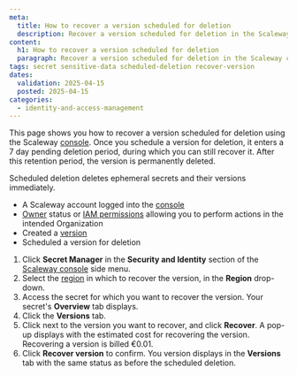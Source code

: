 ```yaml
---
meta:
  title: How to recover a version scheduled for deletion
  description: Recover a version scheduled for deletion in the Scaleway console before it is permanently removed.
content:
  h1: How to recover a version scheduled for deletion
  paragraph: Recover a version scheduled for deletion in the Scaleway console before it is permanently removed.
tags: secret sensitive-data scheduled-deletion recover-version
dates:
  validation: 2025-04-15
  posted: 2025-04-15
categories:
  - identity-and-access-management
---
```


This page shows you how to recover a version scheduled for deletion using the Scaleway [console](https://console.scaleway.com). Once you schedule a version for deletion, it enters a 7 day pending deletion period, during which you can still recover it.
After this retention period, the version is permanently deleted.

<Message type="important">
  Scheduled deletion deletes ephemeral secrets and their versions immediately.
</Message>

<Macro id="requirements" />

- A Scaleway account logged into the [console](https://console.scaleway.com)
- [Owner](/iam/concepts/#owner) status or [IAM permissions](/iam/concepts/#permission) allowing you to perform actions in the intended Organization
- Created a [version](/secret-manager/how-to/create-version/)
- Scheduled a version for deletion

1. Click **Secret Manager** in the **Security and Identity** section of the [Scaleway console](https://console.scaleway.com/) side menu.
2. Select the [region](/secret-manager/concepts/#region) in which to recover the version, in the **Region** drop-down.
3. Access the secret for which you want to recover the version. Your secret's **Overview** tab displays.
4. Click the **Versions** tab.
5. Click <Icon name="more" /> next to the version you want to recover, and click **Recover**. A pop-up displays with the estimated cost for recovering the version.
    <Message type="note">
     Recovering a version is billed €0.01.
    </Message>
6. Click **Recover version** to confirm. You version displays in the **Versions** tab with the same status as before the scheduled deletion.